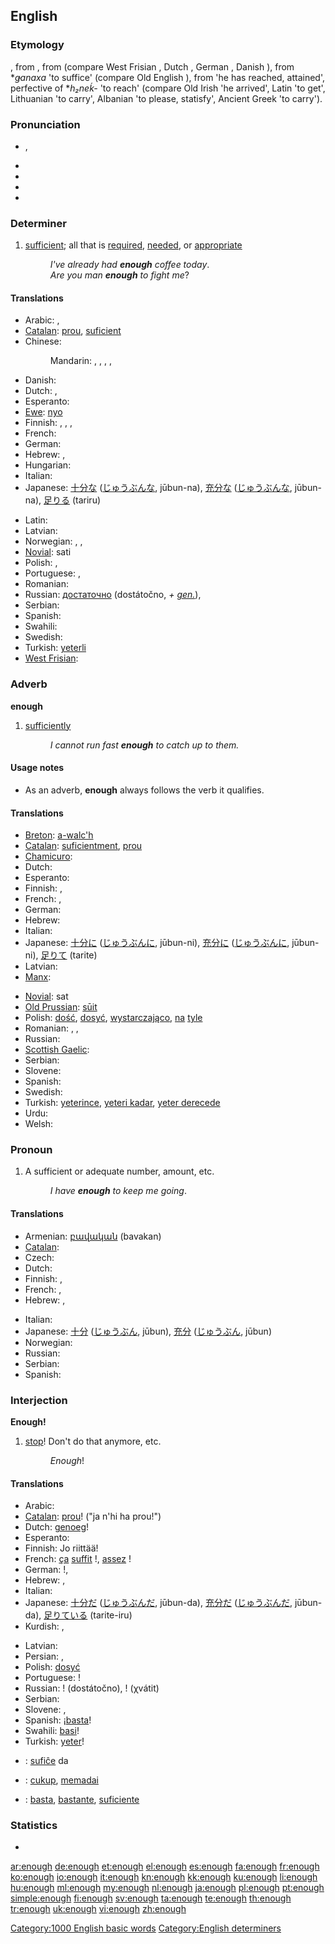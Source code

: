 {{wikipedia|dab=enough (disambiguation)|enough}}
==English==

===Etymology===
{{etyl|enm}} {{term|ynough|lang=enm}}, from {{etyl|ang}} {{term|geong|ġenōġ|lang=ang}}, from {{proto|Germanic|ganōgaz}} (compare West Frisian {{term|genôch|lang=fy}}, Dutch {{term|genoeg|lang=nl}}, German {{term|genug|lang=de}}, Danish {{term|nok|lang=da}}), from *''ǥanaxa'' 'to suffice' (compare Old English {{term|geneah|ġeneah|lang=ang}}), from {{proto|Indo-European|h₂eh₂nó(n)ḱe}} 'he has reached, attained', perfective of *''h₂neḱ-'' 'to reach' (compare Old Irish {{term|tánaic|lang=sga}} 'he arrived', Latin {{term|nancisci|lang=la}} 'to get', Lithuanian {{term|nesti|nèšti|lang=lt}} 'to carry', Albanian {{term|kënaq|lang=sq}} 'to please, statisfy', Ancient Greek {{term|enenkein}} 'to carry').

===Pronunciation===
* {{IPA|/ɪˈnʌf/}}, {{SAMPA|/I"nVf/}}
* {{audio|en-us-enough.ogg|Audio (US)}}
* {{audio|En-uk-enough.ogg|Audio (UK)}}
* {{rhymes|ʌf}}
* {{hyphenation|e|nough}}

===Determiner===
{{en-det}}

# [[sufficient]]; all that is [[required]], [[needed]], or [[appropriate]]
#: ''I've already had '''enough''' coffee today''.
#: ''Are you man '''enough''' to fight me''?

====Translations====
{{trans-top|sufficient}}
* Arabic: {{t|ar|‏كاف|tr=kaaf}}, {{t|ar|كفى|tr=kafaa}}
* [[Catalan]]: [[prou]], [[suficient]]
* Chinese:
*: Mandarin: {{t-|cmn|夠|sc=Hani}}, {{t-|cmn|够|tr=gòu|sc=Hani}}, {{t|cmn|足夠|sc=Hani}}, {{t|cmn|足够|tr=zúgòu|sc=Hani}}, {{t-|cmn|足|tr=zú|sc=Hani}}
* Danish: {{t-|da|nok}}
* Dutch: {{t+|nl|genoeg}}, {{t+|nl|voldoende}}
* Esperanto: {{t|eo|sufiĉa}}
* [[Ewe]]: [[nyo]]
* Finnish: {{t+|fi|tarpeeksi}}, {{t-|fi|riittävästi}}, {{t-|fi|kylliksi}},  {{t-|fi|kyllin}}
* French: {{t+|fr|assez}}
* German: {{t+|de|genug}}
* Hebrew: {{t|he|מספיק|tr=maspík}}, {{t|he|די|tr=dái}}
* Hungarian: {{t+|hu|elég}}
* Italian: {{t+|it|abbastanza}}
* Japanese: [[十分な]] ([[じゅうぶんな]], jūbun-na), [[充分な]] ([[じゅうぶんな]], jūbun-na), [[足りる]] (tariru)
{{trans-mid}}
* Latin: {{t+|la|satis}}
* Latvian: {{t|lv|gana}}
* Norwegian: {{t-|no|nok}}, {{t|no|tilstrekkelig}}, {{t|no|fyllestgjørende}}
* [[Novial]]: sati
* Polish: {{t+|pl|dość}}, {{t|pl|wystarczająco}}
* Portuguese: {{t+|pt|bastante}}, {{t+|pt|suficiente}}
* Romanian: {{t|ro|destul}}
* Russian: [[достаточно]] (dostátočno, ''+ [[genitive case|gen.]]''),  {{t+|ru|довольно|tr=dovól’no}}
* Serbian: {{t-|sr|довољно|tr=dovoljno|sc=Cyrl}}
* Spanish: {{t-|es|bastante}}
* Swahili: {{t+|sw|basi|xs=Swahili}}
* Swedish: {{t+|sv|tillräckligt}}
* Turkish: [[yeterli]]
* [[West Frisian]]: {{t-|fy|genôch|xs=West Frisian}}
{{trans-bottom}}

===Adverb===
'''enough'''

# [[sufficiently]]
#: ''I cannot run fast '''enough''' to catch up to them.''

====Usage notes====
* As an adverb, '''enough''' always follows the verb it qualifies.

====Translations====
{{trans-top|sufficiently}}
* [[Breton]]: [[a-walc'h]]
* [[Catalan]]: [[suficientment]], [[prou]]
* [[Chamicuro]]: {{tø|ccc|ma'sha}}
* Dutch: {{t+|nl|genoeg}}
* Esperanto: {{t+|eo|sufiĉe|xs=Esperanto}}
* Finnish: {{t+|fi|tarpeeksi}}, {{t-|fi|kyllin}}
* French: {{t+|fr|suffisamment}}, {{t+|fr|assez}}
* German: {{t+|de|genug}}
* Hebrew: {{t|he|מספיק|tr=maspík}}
* Italian: {{t+|it|abbastanza}}
* Japanese: [[十分に]] ([[じゅうぶんに]], jūbun-ni), [[充分に]] ([[じゅうぶんに]], jūbun-ni), [[足りて]] (tarite)
* Latvian: {{t|lv|gana}}
* [[Manx]]: {{t|gv|dy liooar}}
{{trans-mid}}
* [[Novial]]: sat
* [[Old Prussian]]: [[sūit]]
* Polish: [[dość]], [[dosyć]], [[wystarczająco]], [[na]] [[tyle]]
* Romanian: {{t|ro|destul}}, {{t|ro|suficient}}, {{t|ro|de ajuns}}
* Russian: {{t+|ru|достаточно|tr=dostátočno}}
* [[Scottish Gaelic]]: {{t-|gd|gu leòr|xs=Scottish Gaelic}}
* Serbian: {{t-|sr|довољно|tr=dovoljno|sc=Cyrl}}
* Slovene: {{t+|sl|dovolj}}
* Spanish: {{t-|es|suficientemente}}
* Swedish: {{t+|sv|tillräckligt}}
* Turkish: [[yeterince]], [[yeteri kadar]], [[yeter derecede]]
* Urdu: {{t-|ur|کافی|xs=Urdu}}
* Welsh: {{t-|cy|gwala|xs=Welsh}}
{{trans-bottom}}

===Pronoun===
{{en-pron}}

# A sufficient or adequate number, amount, etc.
#: ''I have '''enough''' to keep me going''.

====Translations====
{{trans-top|a sufficient or adequate number, amount, etc}}
* Armenian: [[բավական]] (bavakan)
* [[Catalan]]: {{t-|ca|prou}}
* Czech: {{t+|cs|dost}}
* Dutch: {{t+|nl|genoeg}}
* Finnish: {{t+|fi|tarpeeksi}}, {{t-|fi|riittävästi}}
* French: {{t+|fr|suffisamment}}, {{t+|fr|assez}}
* Hebrew: {{t|he|מספיק|tr=maspík}}, {{t|he|די|tr=dái}}
{{trans-mid}}
* Italian: {{t|it|abbastanza}}
* Japanese: [[十分]] ([[じゅうぶん]], jūbun), [[充分]] ([[じゅうぶん]], jūbun)
* Norwegian: {{t|no|nok}}
* Russian: {{t+|ru|достаточно|tr=dostátočno}}
* Serbian: {{t-|sr|довољно|tr=dovoljno|sc=Cyrl}}
* Spanish: {{t-|es|bastante}}
{{trans-bottom}}

===Interjection===
'''Enough!'''

# [[stop]]! Don't do that anymore, etc.
#: ''Enough''!

====Translations====
{{trans-top|stop!}}
* Arabic: {{t-|ar|مه|مَه}}
* [[Catalan]]: [[prou]]! ("ja n'hi ha prou!")
* Dutch: [[genoeg]]!
* Esperanto: {{t+|eo|sufiĉe|xs=Esperanto}}
* Finnish: Jo riittää!
* French: [[ça]] [[suffit]] !, [[assez]] !
* German: {{t-|de|halt}}!, {{t-|de|das genügt}}
* Hebrew: {{t|he|מספיק|tr=maspík}}, {{t|he|די|tr=dái}}
* Italian: {{t+|it|basta}}
* Japanese: [[十分だ]] ([[じゅうぶんだ]], jūbun-da), [[充分だ]] ([[じゅうぶんだ]], jūbun-da), [[足りている]] (tarite-iru)
* Kurdish: {{t|ku|به‌س|tr=bes|sc=ku-Arab}}, {{t|ku|ته‌واو|tr=tewaw|sc=ku-Arab}}
{{trans-mid}}
* Latvian: {{t|lv|gana!}}
* Persian: {{t|fa|کافی|sc=fa-Arab}}, {{t|fa|بس|sc=fa-Arab}}
* Polish: [[dosyć]]
* Portuguese: {{t+|pt|basta}}!
* Russian: {{t+|ru|достаточно}}! (dostátočno), {{t+|ru|хватать|alt=хватит}}! (χvátit)
* Serbian: {{t-|sr|доста|tr=dosta|sc=Cyrl}}
* Slovene: {{t+|sl|dovolj}}, {{t-|sl|basta}}
* Spanish: ¡[[basta]]!
* Swahili: [[basi]]!
* Turkish: [[yeter]]!
{{trans-bottom}}

{{checktrans-top}}
* {{ttbc|eo}}: [[sufiĉe]] da
* {{ttbc|id}}: [[cukup]], [[memadai]]
* {{ttbc|es}}: [[basta]], [[bastante]], [[suficiente]]
{{trans-bottom}}

===Statistics===
* {{rank|nor|moment|however|228|enough|quite|brought|woman}}

[[Category:1000 English basic words]]
[[Category:English determiners]]

[[ar:enough]]
[[de:enough]]
[[et:enough]]
[[el:enough]]
[[es:enough]]
[[fa:enough]]
[[fr:enough]]
[[ko:enough]]
[[io:enough]]
[[it:enough]]
[[kn:enough]]
[[kk:enough]]
[[ku:enough]]
[[li:enough]]
[[hu:enough]]
[[ml:enough]]
[[my:enough]]
[[nl:enough]]
[[ja:enough]]
[[pl:enough]]
[[pt:enough]]
[[simple:enough]]
[[fi:enough]]
[[sv:enough]]
[[ta:enough]]
[[te:enough]]
[[th:enough]]
[[tr:enough]]
[[uk:enough]]
[[vi:enough]]
[[zh:enough]]